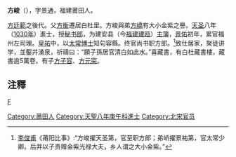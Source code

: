 '''方峻'''（{{bd|?||?|}}），字景通，福建莆田人。

[[方廷範|方廷範]]之後代。父[[方衡|方衡]]遷居白杜里。方峻與弟[[方嶠|方嶠]]有大小金紫之譽。[[天圣|天圣]]八年（[[1030年|1030年]]）進士，授[[秘书郎|秘书郎]]，为建安县（今[[福建|福建]][[建瓯|建瓯]]）[[主簿|主簿]]，[[景佑|景佑]]初年，累官福州左司理。[[皇祐|皇祐]]中，以[[太常博士|太常博士]]知句容縣。终官尚书职方郎。<ref>[[李俊甫|李俊甫]]《莆阳比事》:“方峻擢天圣第，官至职方郎；弟峤擢景祐第，官太常少卿。后并以子贵赠金紫光禄大夫，乡人谓之大小金紫。”</ref>致仕居家，聚徒讲学，並鑿井湧泉，祈禱曰：“願子孫居官清白如此水。”喜藏書，有白杜藏書樓，藏書逾5萬卷。有子[[方子容|方子容]]、[[方元寀|方元寀]]。

==注釋==
{{reflist}}
[[category:宋朝藏書家|F]]
[[Category:莆田人|Category:莆田人]]
[[Category:天聖八年庚午科進士|Category:天聖八年庚午科進士]]
[[Category:北宋官员|Category:北宋官员]]